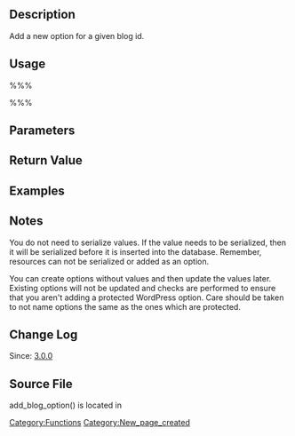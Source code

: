 == Description ==

Add a new option for a given blog id.

== Usage ==
%%%<?php add_blog_option( $id, $option, $value ) ?>%%%

== Parameters ==

{{Parameter|$id|integer|A blog ID. Can be null to refer to the current blog.|required|current blog ID}}

{{Parameter|$option|string|Name of option key to add. Expected to not be SQL-escaped.|required}}

{{Parameter|$value|mixed|Option value, can be anything. Expected to not be SQL-escaped.|optional}}

== Return Value ==
{{Return||boolean|False if option was not added and true if option was added.}}

== Examples ==

== Notes ==
You do not need to serialize values. If the value needs to be serialized, then it will be serialized before it is inserted into the database. Remember, resources can not be serialized or added as an option.

You can create options without values and then update the values later. Existing options will not be updated and checks are performed to ensure that you aren't adding a protected WordPress option. Care should be taken to not name options the same as the ones which are protected.

== Change Log ==

Since: [[Version 3.0|3.0.0]]

== Source File ==

add_blog_option() is located in {{Trac|wp-includes/ms-blogs.php}}

[[Category:Functions]]

[[Category:New_page_created]]
